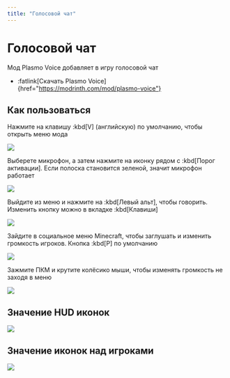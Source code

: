 ```yaml
---
title: "Голосовой чат"
---
```


# Голосовой чат

Мод Plasmo Voice добавляет в игру голосовой чат

- :fatlink[Скачать Plasmo Voice]{href="https://modrinth.com/mod/plasmo-voice"}

## Как пользоваться

Нажмите на клавишу :kbd[V] (английскую) по умолчанию, чтобы открыть меню мода

![](/assets/mods/voice/mic.png)

Выберете микрофон, а затем нажмите на иконку рядом с :kbd[Порог активации]. Если полоска становится зеленой, значит микрофон работает

![](/assets/mods/voice/test.webp)

Выйдите из меню и нажмите на :kbd[Левый альт], чтобы говорить. Изменить кнопку можно в вкладке :kbd[Клавиши]

![](/assets/mods/voice/keys.png)

Зайдите в социальное меню Minecraft, чтобы заглушать и изменить громкость игроков. Кнопка :kbd[P] по умолчанию

![](/assets/mods/voice/social.png)

Зажмите ПКМ и крутите колёсико мыши, чтобы изменять громкость не заходя в меню

![](/assets/mods/voice/scroll.webp)

## Значение HUD иконок

![](/assets/mods/voice/hud_icons.png)

## Значение иконок над игроками

![](/assets/mods/voice/player_icons.png)